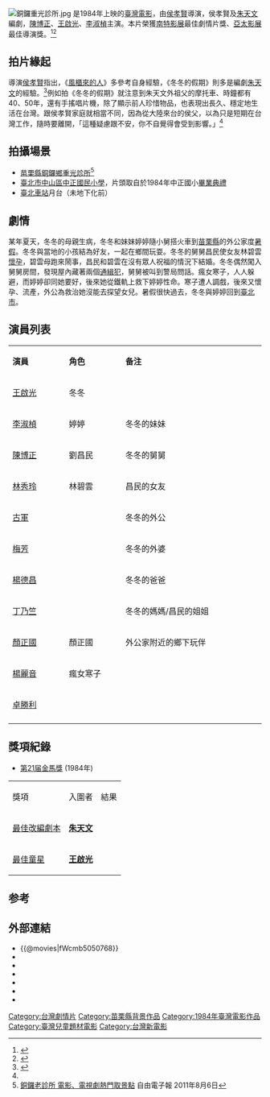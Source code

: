 {{Infobox Film
| name           = 冬冬的假期
| original_name  = ''{{lang|en|A Summer At Grandpa's}}''
| image          = 
| caption        = 
| director       = [[侯孝賢|侯孝賢]]
| producer       = 吳武夫
| producer_2     = [[張華坤|張華坤]]
| writer         = [[朱天文|朱天文]]<br>侯孝賢
| narrator       = 
| starring       = [[陳博正|陳博正]]<br>[[古軍|古軍]]<br>[[李淑楨|李淑楨]]<br>[[林秀玲|林秀玲]]<br>[[梅芳|梅芳]]<br>[[王啟光|王啟光]]<br>[[顏正國|顏正國]]<br>[[楊德昌|楊德昌]]<br>[[楊麗音|楊麗音]]
| music          = 楊德昌<br>[[杜篤之|杜篤之]]
| cinematography = 蔡正郎
| editing        = 廖慶松
| distributor    = 萬寶路影業公司
| released       = {{TWN}}：{{film date|1984}}<br>{{BEL}}[[根特|根特]]：{{start date|1988|9|8}}<br>{{JPN}}：{{start date|1990|8|25}}
| runtime        = 100分钟
| country        = {{TW}}
| language       = [[中華民國國語|國語]]、[[客家话|客家话]]
| budget         = 
| imdb_id        = tt0087164
}}
[[File:銅鑼重光診所.jpg|right]]
{{engname|《冬冬的假期》|''A Summer At Grandpa's''}}是1984年上映的[[臺灣電影|臺灣電影]]，由[[侯孝賢|侯孝賢]]導演，侯孝賢及[[朱天文|朱天文]]編劇，[[陳博正|陳博正]]、[[王啟光|王啟光]]、[[李淑楨|李淑楨]]主演。本片榮獲[[南特影展|南特影展]]最佳劇情片獎、[[亞太影展|亞太影展]]最佳導演獎。<ref>{{Cite web |url=http://www.imdb.com/title/tt0087164/awards |title=冬冬的假期所获奖项 |accessdate=2010-07-19 |archive-date=2016-04-08 |archive-url=https://web.archive.org/web/20160408183809/http://www.imdb.com/title/tt0087164/awards |dead-url=no }}</ref><ref>{{Cite web |url=http://www.taiwancinema.com/ct.asp?xItem=15642&ctNode=252 |title=冬冬的假期 |access-date=2010-07-19 |archive-url=https://web.archive.org/web/20110609031324/http://www.taiwancinema.com/ct.asp?xItem=15642&ctNode=252 |archive-date=2011-06-09 |dead-url=yes }}</ref>

== 拍片緣起 ==
導演[[侯孝賢|侯孝賢]]指出，《[[風櫃來的人|風櫃來的人]]》多參考自身經驗，《冬冬的假期》則多是編劇[[朱天文|朱天文]]的經驗。<ref name=":0">{{Cite web |url=http://www.bilibili.com/video/av2855691/?from=search&seid=17875855641707778483 |title=法國紀錄片《Portrait of Hou Hsiao-Hsien（侯孝賢畫像）》 |accessdate=2019-10-03 |archive-date=2020-11-27 |archive-url=https://web.archive.org/web/20201127223854/https://www.bilibili.com/video/av2855691/?from=search&seid=17875855641707778483 |dead-url=no }}</ref>例如拍《冬冬的假期》就注意到朱天文外祖父的摩托車、時鐘都有40、50年，還有手搖唱片機，除了顯示前人珍惜物品，也表現出長久、穩定地生活在台灣。跟侯孝賢家庭就相當不同，因為從大陸來台的侯父，以為只是短期在台灣工作，隨時要離開，「這種疑慮跟不安，你不自覺得會受到影響。」<ref name=":0" />

==拍攝場景==
*[[苗栗縣|苗栗縣]][[銅鑼鄉_(台灣)|銅鑼鄉]][[重光診所|重光診所]]<ref>[http://www.libertytimes.com.tw/2011/new/aug/6/today-north8.htm 銅鑼老診所 電影、電視劇熱門取景點] {{Wayback|url=http://www.libertytimes.com.tw/2011/new/aug/6/today-north8.htm |date=20120614051335 }} 自由電子報 2011年8月6日</ref>
*[[臺北市中山區中正國民小學|臺北市中山區中正國民小學]]，片頭取自於1984年中正國小[[畢業|畢業典禮]]
*[[臺北車站|臺北車站]]月台（未地下化前）

== 劇情 ==
某年夏天，冬冬的母親生病，冬冬和妹妹婷婷隨小舅搭火車到[[苗栗縣|苗栗縣]]的外公家度[[暑假|暑假]]。冬冬與當地的小孩結為好友，一起在鄉間玩耍。冬冬的舅舅昌民使女友林碧雲[[妊娠|懷孕]]，碧雲母跑來鬧事，昌民和碧雲在沒有眾人祝福的情況下結婚。冬冬偶然闖入舅舅房間，發現屋內藏著兩個[[通緝|通緝犯]]，舅舅被叫到警局問話。瘋女寒子，人人躲避，而婷婷卻同她要好，後來她從鐵軌上救下婷婷性命。寒子遭人調戲，後來又懷孕、流產，外公為救治她沒能去探望女兒。暑假很快過去，冬冬與婷婷回到[[臺北市|臺北市]]。

== 演員列表 ==
{|class="wikitable" width="57%"
|- style="background:cornflowerblue; color:white" align=center
|style="width:2%"|'''演員'''||style="width:2%"|'''角色'''||style="width:6%"|'''备注'''
|-
| [[王啟光|王啟光]] || 冬冬 || 
|-
| [[李淑楨|李淑楨]] || 婷婷 || 冬冬的妹妹
|-
| [[陳博正|陳博正]] || 劉昌民 || 冬冬的舅舅
|-
| [[林秀玲|林秀玲]] || 林碧雲 || 昌民的女友
|-
| [[古軍|古軍]] ||  || 冬冬的外公
|-
| [[梅芳|梅芳]] ||  || 冬冬的外婆
|-
| [[楊德昌|楊德昌]] ||  || 冬冬的爸爸
|-
| [[丁乃竺|丁乃竺]] ||  || 冬冬的媽媽/昌民的姐姐
|-
| [[顏正國|顏正國]] || 顏正國 || 外公家附近的鄉下玩伴
|-
| [[楊麗音|楊麗音]] || 瘋女寒子 || 
|-
| [[卓勝利|卓勝利]] ||  || 
|-
|}

== 獎項紀錄 ==
*[[第21届金馬獎|第21届金馬獎]] (1984年)
{| class="wikitable"
|-align=center
|獎項
|入圍者
|結果
|-align=center
|[[金馬獎最佳改編劇本|最佳改編劇本]]
|'''[[朱天文|朱天文]]'''
|{{nom}}
|-align=center
|[[金馬獎最佳童星|最佳童星]]
|'''[[王啟光|王啟光]]'''
|{{nom}}
|}

==参考==
{{reflist}}

==外部連結==
*{{@movies|fWcmb5050768}}
*{{hkmdb title|6906}}
*{{Mtime|10509}}
*{{douban}}
*{{rotten-tomatoes|dongdong-de-jiaqi-a-summer-at-grandpas}}
*{{Amg movie|121110}}
*{{imdb title|0087164}}

{{侯孝賢電影作品}}

[[Category:台灣劇情片|Category:台灣劇情片]]
[[Category:苗栗縣背景作品|Category:苗栗縣背景作品]]
[[Category:1984年臺灣電影作品|Category:1984年臺灣電影作品]]
[[Category:臺灣兒童題材電影|Category:臺灣兒童題材電影]]
[[Category:台灣新電影|Category:台灣新電影]]